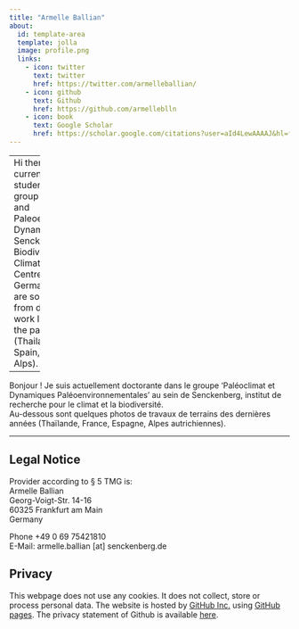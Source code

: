 ```yaml
---
title: "Armelle Ballian"
about:
  id: template-area
  template: jolla
  image: profile.png
  links:
    - icon: twitter
      text: twitter
      href: https://twitter.com/armelleballian/
    - icon: github
      text: Github
      href: https://github.com/armelleblln
    - icon: book
      text: Google Scholar
      href: https://scholar.google.com/citations?user=aId4LewAAAAJ&hl=fr
---
```

[comment]:  (Tasks for this page
Update the YAML header. you can check out different layouts of the pre-formatted part at <https://quarto.org/docs/websites/website-about.html#templates>
Update the legal information
Write a short introduction set of you
delete this section)


-------
Hi there !  
I am currently a PhD student in the group 'Paleoclimate and Paleoenvironmental Dynamics' at the Senckenberg Biodiversity and Climate Research Centre (Frankfurt, Germany).   
Below are some pictures from diverse field work I conducted in the past years (Thailand, France, Spain, Austrian Alps).

--

Bonjour ! 
Je suis actuellement doctorante dans le groupe 'Paléoclimat et Dynamiques Paléoenvironnementales' au sein de Senckenberg, institut de recherche pour le climat et la biodiversité.  
Au-dessous sont quelques photos de travaux de terrains des dernières années (Thaïlande, France, Espagne, Alpes autrichiennes).

-------



## Legal Notice

Provider according to § 5 TMG is:  
Armelle Ballian  
Georg-Voigt-Str. 14-16  
60325 Frankfurt am Main  
Germany  

Phone +49 0 69 75421810  
E-Mail: armelle.ballian [at] senckenberg.de

## Privacy

This webpage does not use any cookies. It does not collect, store or process personal data. The website is hosted by [GitHub Inc.](https://github.com/){target="_blank"} using [GitHub pages](https://docs.github.com/en/pages/getting-started-with-github-pages/about-github-pages){target="_blank"}. The privacy statement of Github is available [here](https://docs.github.com/en/site-policy/privacy-policies/github-privacy-statement){target="_blank"}. 

